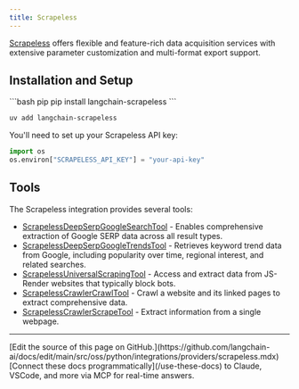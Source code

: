 ```yaml
---
title: Scrapeless
---
```


[Scrapeless](https://scrapeless.com) offers flexible and feature-rich data acquisition services with extensive parameter customization and multi-format export support.

## Installation and Setup

<CodeGroup>
```bash pip
pip install langchain-scrapeless
```

```bash uv
uv add langchain-scrapeless
```
</CodeGroup>

You'll need to set up your Scrapeless API key:

```python
import os
os.environ["SCRAPELESS_API_KEY"] = "your-api-key"
```

## Tools

The Scrapeless integration provides several tools:

- [ScrapelessDeepSerpGoogleSearchTool](/oss/python/integrations/tools/scrapeless_scraping_api) - Enables comprehensive extraction of Google SERP data across all result types.
- [ScrapelessDeepSerpGoogleTrendsTool](/oss/python/integrations/tools/scrapeless_scraping_api) - Retrieves keyword trend data from Google, including popularity over time, regional interest, and related searches.
- [ScrapelessUniversalScrapingTool](/oss/python/integrations/tools/scrapeless_universal_scraping) - Access and extract data from JS-Render websites that typically block bots.
- [ScrapelessCrawlerCrawlTool](/oss/python/integrations/tools/scrapeless_crawl) - Crawl a website and its linked pages to extract comprehensive data.
- [ScrapelessCrawlerScrapeTool](/oss/python/integrations/tools/scrapeless_crawl) - Extract information from a single webpage.

---

<Callout icon="pen-to-square" iconType="regular">
    [Edit the source of this page on GitHub.](https://github.com/langchain-ai/docs/edit/main/src/oss/python/integrations/providers/scrapeless.mdx)
</Callout>
<Tip icon="terminal" iconType="regular">
    [Connect these docs programmatically](/use-these-docs) to Claude, VSCode, and more via MCP for    real-time answers.
</Tip>
